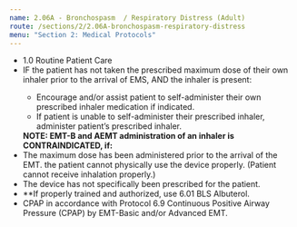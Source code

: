 ```yaml
---
name: 2.06A - Bronchospasm  / Respiratory Distress (Adult)
route: /sections/2/2.06A-bronchospasm-respiratory-distress
menu: "Section 2: Medical Protocols"
---
```



<EMTLevel level="basic">
  <ul>
    <li>
      <MyLink to="/sections/1/1.0-routine-patient-care">
        1.0 Routine Patient Care
      </MyLink>
    </li>
    <li>
      IF the patient has not taken the prescribed maximum dose of their own inhaler prior to
      the arrival of EMS, AND the inhaler is present:
    </li>
    <ul>
      <li>
        Encourage and/or assist patient to self-administer their own prescribed inhaler
        medication if indicated.
      </li>
      <li>
        If patient is unable to self-administer their prescribed inhaler, administer patient’s
        prescribed inhaler.
      </li>
    </ul>
    <strong>
      NOTE: EMT-B and AEMT administration of an inhaler is CONTRAINDICATED, if:
    </strong>
    <li>
      The maximum dose has been administered prior to the arrival of the EMT.
      the patient cannot physically use the device properly. (Patient cannot receive inhalation
      properly.)
    </li>
    <li>
      The device has not specifically been prescribed for the patient.
    </li>
    <li>
      **If properly trained and authorized, use
      <MyLink to="">
        6.01 BLS Albuterol.
      </MyLink>
    </li>
    <li>
      CPAP in accordance with Protocol 6.9 Continuous Positive Airway Pressure (CPAP) by
      EMT-Basic and/or Advanced EMT.
    </li>
  </ul>
</EMTLevel>
